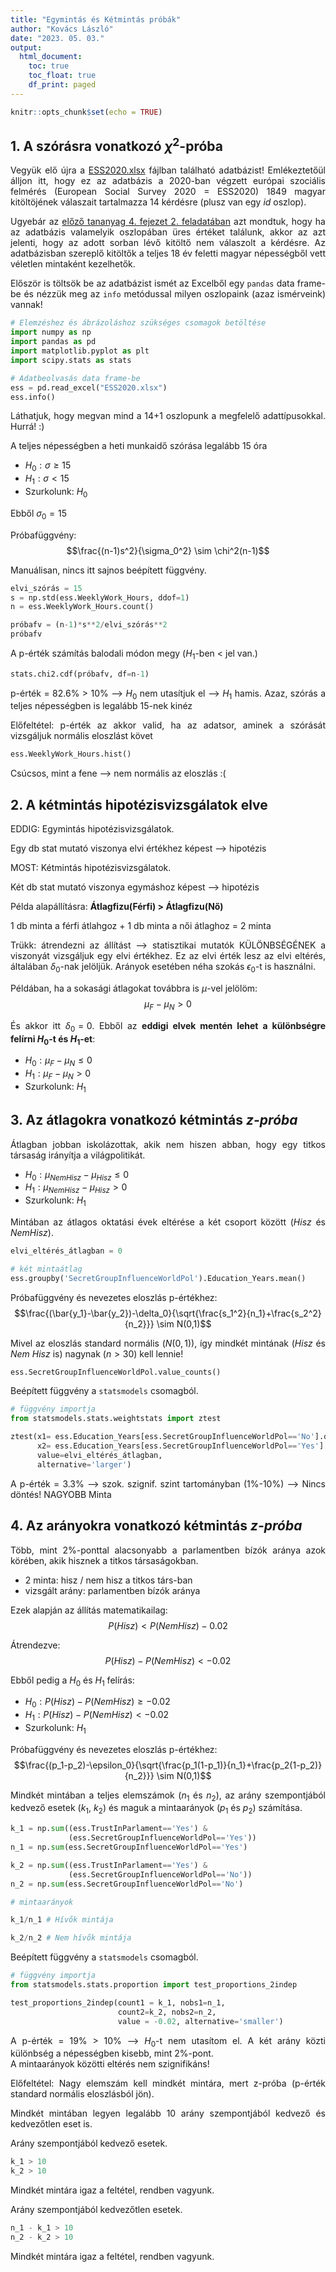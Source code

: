 ```yaml
---
title: "Egymintás és Kétmintás próbák"
author: "Kovács László"
date: "2023. 05. 03."
output:
  html_document:
    toc: true
    toc_float: true
    df_print: paged
---
```


<style>
body {
text-align: justify}
</style>


```r
knitr::opts_chunk$set(echo = TRUE)
```

## 1. A szórásra vonatkozó $\chi^2$-próba

Vegyük elő újra a <a href="https://github.com/KoLa992/Statisztika-II-Python-Jegyzet/blob/main/ESS2020.xlsx" target="_blank">ESS2020.xlsx</a> fájlban található adatbázist! Emlékeztetőül álljon itt, hogy ez az adatbázis a 2020-ban végzett európai szociális felmérés (European Social Survey 2020 = ESS2020) 1849 magyar kitöltöjének válaszait tartalmazza 14 kérdésre (plusz van egy *id* oszlop).

Ugyebár az <a href="Gyak04.html" target="_blank">előző tananyag 4. fejezet 2. feladatában</a> azt mondtuk, hogy ha az adatbázis valamelyik oszlopában üres értéket találunk, akkor az azt jelenti, hogy az adott sorban lévő kitöltő nem válaszolt a kérdésre. Az adatbázisban szereplő kitöltők a teljes 18 év feletti magyar népességből vett véletlen mintaként kezelhetők.

Először is töltsök be az adatbázist ismét az Excelből egy `pandas` data frame-be és nézzük meg az `info` metódussal milyen oszlopaink (azaz ismérveink) vannak!

```python
# Elemzéshez és ábrázoláshoz szükséges csomagok betöltése
import numpy as np
import pandas as pd
import matplotlib.pyplot as plt
import scipy.stats as stats

# Adatbeolvasás data frame-be
ess = pd.read_excel("ESS2020.xlsx")
ess.info()
```

Láthatjuk, hogy megvan mind a 14+1 oszlopunk a megfelelő adattípusokkal. Hurrá! :)

A teljes népességben a heti munkaidő szórása legalább 15 óra

- $H_0: \sigma \geq 15$
- $H_1: \sigma < 15$
- Szurkolunk: $H_0$

Ebből $\sigma_0=15$

Próbafüggvény: $$\frac{(n-1)s^2}{\sigma_0^2} \sim \chi^2(n-1)$$

Manuálisan, nincs itt sajnos beépített függvény.

```python
elvi_szórás = 15
s = np.std(ess.WeeklyWork_Hours, ddof=1)
n = ess.WeeklyWork_Hours.count()

próbafv = (n-1)*s**2/elvi_szórás**2
próbafv
```

A p-érték számítás balodali módon megy ($H_1$-ben $<$ jel van.)

```python
stats.chi2.cdf(próbafv, df=n-1)
```

p-érték = $82.6\%$ > $10\%$ --> $H_0$ nem utasítjuk el --> $H_1$ hamis. Azaz, szórás a teljes népességben is legalább 15-nek kinéz

Előfeltétel: p-érték az akkor valid, ha az adatsor, aminek a szórását vizsgáljuk normális eloszlást követ

```python
ess.WeeklyWork_Hours.hist()
```

Csúcsos, mint a fene --> nem normális az eloszlás :(

## 2. A kétmintás hipotézisvizsgálatok elve

EDDIG: Egymintás hipotézisvizsgálatok.

Egy db stat mutató viszonya elvi értékhez képest --> hipotézis

MOST: Kétmintás hipotézisvizsgálatok.

Két db stat mutató viszonya egymáshoz képest --> hipotézis

Példa alapállításra: **Átlagfizu(Férfi) > Átlagfizu(Nő)**

1 db minta a férfi átlahgoz + 1 db minta a női átlaghoz = 2 minta

Trükk: átrendezni az állítást --> statisztikai mutatók KÜLÖNBSÉGÉNEK a viszonyát vizsgáljuk egy elvi értékhez. Ez az elvi érték lesz az elvi eltérés, általában $\delta_0$-nak jelöljük. Arányok esetében néha szokás $\epsilon_0$-t is használni.

Példában, ha a sokasági átlagokat továbbra is $\mu$-vel jelölöm: $$\mu_F - \mu_N > 0$$

És akkor itt $\delta_0=0$. Ebből az **eddigi elvek mentén lehet a különbségre felírni $H_0$-t és $H_1$-et**:

- $H_0:\mu_F - \mu_N \leq 0$
- $H_1:\mu_F - \mu_N > 0$
- Szurkolunk: $H_1$

## 3. Az átlagokra vonatkozó kétmintás *z-próba*

Átlagban jobban iskolázottak, akik nem hiszen abban, hogy egy titkos társaság irányítja a világpolitikát.

- $H_0:\mu_{NemHisz} - \mu_{Hisz} \leq 0$
- $H_1:\mu_{NemHisz} - \mu_{Hisz} > 0$
- Szurkolunk: $H_1$

Mintában az átlagos oktatási évek eltérése a két csoport között (*Hisz* és *NemHisz*).

```python
elvi_eltérés_átlagban = 0

# két mintaátlag
ess.groupby('SecretGroupInfluenceWorldPol').Education_Years.mean()
```

Próbafüggvény és nevezetes eloszlás p-értékhez: $$\frac{(\bar{y_1}-\bar{y_2})-\delta_0}{\sqrt{\frac{s_1^2}{n_1}+\frac{s_2^2}{n_2}}} \sim N(0,1)$$

Mivel az eloszlás standard normális ($N(0,1)$), így mindkét mintának (*Hisz* és *Nem Hisz* is) nagynak ($n>30$) kell lennie!

```python
ess.SecretGroupInfluenceWorldPol.value_counts()
```

Beépített függvény a `statsmodels` csomagból.

```python
# függvény importja
from statsmodels.stats.weightstats import ztest

ztest(x1= ess.Education_Years[ess.SecretGroupInfluenceWorldPol=='No'].dropna(),
      x2= ess.Education_Years[ess.SecretGroupInfluenceWorldPol=='Yes'].dropna(),
      value=elvi_eltérés_átlagban,
      alternative='larger')
```

A p-érték = 3.3% --> szok. szignif. szint tartományban (1%-10%) --> Nincs döntés! NAGYOBB Minta

## 4. Az arányokra vonatkozó kétmintás *z-próba*

Több, mint 2%-ponttal alacsonyabb a parlamentben bízók aránya azok körében, akik hisznek a titkos társaságokban.

- 2 minta: hisz / nem hisz a titkos társ-ban
- vizsgált arány: parlamentben bízók aránya

Ezek alapján az állítás matematikailag: $$P(Hisz) < P(NemHisz) - 0.02$$

Átrendezve: $$P(Hisz) - P(NemHisz) < -0.02$$

Ebből pedig a $H_0$ és $H_1$ felírás:

- $H_0:P(Hisz) - P(NemHisz) \geq -0.02$
- $H_1:P(Hisz) - P(NemHisz) < -0.02$
- Szurkolunk: $H_1$

Próbafüggvény és nevezetes eloszlás p-értékhez: $$\frac{(p_1-p_2)-\epsilon_0}{\sqrt{\frac{p_1(1-p_1)}{n_1}+\frac{p_2(1-p_2)}{n_2}}} \sim N(0,1)$$

Mindkét mintában a teljes elemszámok ($n_1$ és $n_2$), az arány szempontjából kedvező esetek ($k_1$, $k_2$) és maguk a mintaarányok ($p_1$ és $p_2$) számítása.

```python
k_1 = np.sum((ess.TrustInParlament=='Yes') &
             (ess.SecretGroupInfluenceWorldPol=='Yes'))
n_1 = np.sum(ess.SecretGroupInfluenceWorldPol=='Yes')

k_2 = np.sum((ess.TrustInParlament=='Yes') &
             (ess.SecretGroupInfluenceWorldPol=='No'))
n_2 = np.sum(ess.SecretGroupInfluenceWorldPol=='No')

# mintaarányok

k_1/n_1 # Hívők mintája

k_2/n_2 # Nem hívők mintája
```

Beépített függvény a `statsmodels` csomagból.

```python
# függvény importja
from statsmodels.stats.proportion import test_proportions_2indep

test_proportions_2indep(count1 = k_1, nobs1=n_1,
                        count2=k_2, nobs2=n_2,
                        value = -0.02, alternative='smaller')
```

A p-érték = 19% > 10% --> $H_0$-t nem utasítom el. A két arány közti különbség a népességben kisebb, mint 2%-pont.<br>
A mintaarányok közötti eltérés nem szignifikáns!

Előfeltétel: Nagy elemszám kell mindkét mintára, mert z-próba (p-érték standard normális eloszlásból jön).

Mindkét mintában legyen legalább $10$ arány szempontjából kedvező és kedvezőtlen eset is.

Arány szempontjából kedvező esetek.

```python
k_1 > 10
k_2 > 10
```

Mindkét mintára igaz a feltétel, rendben vagyunk.

Arány szempontjából kedvezőtlen esetek.

```python
n_1 - k_1 > 10
n_2 - k_2 > 10
```

Mindkét mintára igaz a feltétel, rendben vagyunk.
